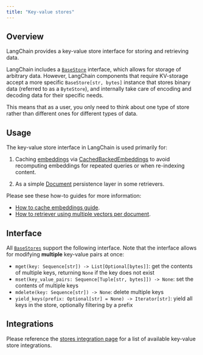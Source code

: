 ```yaml
---
title: "Key-value stores"
---
```


## Overview

LangChain provides a key-value store interface for storing and retrieving data.

LangChain includes a [`BaseStore`](https://python.langchain.com/api_reference/core/stores/langchain_core.stores.BaseStore.html) interface, which allows for storage of arbitrary data. However, LangChain components that require KV-storage accept a more specific `BaseStore[str, bytes]` instance that stores binary data (referred to as a `ByteStore`), and internally take care of encoding and decoding data for their specific needs.

This means that as a user, you only need to think about one type of store rather than different ones for different types of data.

## Usage

The key-value store interface in LangChain is used primarily for:

1. Caching [embeddings](/src/oss/concepts/embedding_models) via [CachedBackedEmbeddings](https://python.langchain.com/api_reference/langchain/embeddings/langchain.embeddings.cache.CacheBackedEmbeddings.html#langchain.embeddings.cache.CacheBackedEmbeddings) to avoid recomputing embeddings for repeated queries or when re-indexing content.

2. As a simple [Document](https://python.langchain.com/api_reference/core/documents/langchain_core.documents.base.Document.html#langchain_core.documents.base.Document) persistence layer in some retrievers.

Please see these how-to guides for more information:

* [How to cache embeddings guide](/src/oss/how_to/caching_embeddings).
* [How to retriever using multiple vectors per document](/src/oss/how_to/custom_retriever).

## Interface

All [`BaseStores`](https://python.langchain.com/api_reference/core/stores/langchain_core.stores.BaseStore.html) support the following interface. Note that the interface allows for modifying **multiple** key-value pairs at once:

* `mget(key: Sequence[str]) -> List[Optional[bytes]]`: get the contents of multiple keys, returning `None` if the key does not exist
* `mset(key_value_pairs: Sequence[Tuple[str, bytes]]) -> None`: set the contents of multiple keys
* `mdelete(key: Sequence[str]) -> None`: delete multiple keys
* `yield_keys(prefix: Optional[str] = None) -> Iterator[str]`: yield all keys in the store, optionally filtering by a prefix

## Integrations

Please reference the [stores integration page](/src/oss/integrations/stores) for a list of available key-value store integrations.
